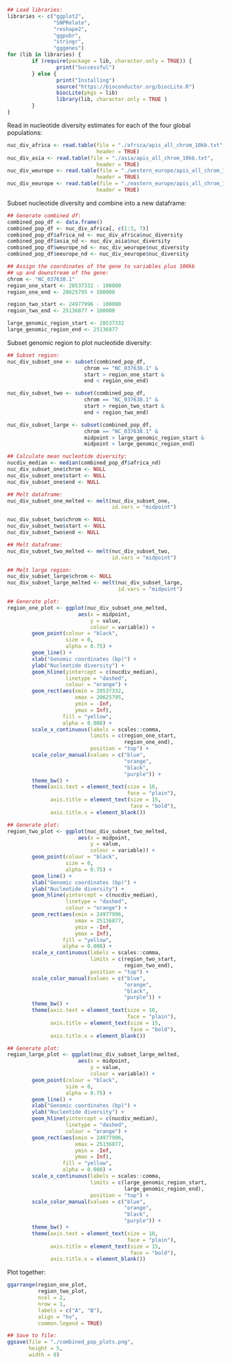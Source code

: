 

```r
## Load libraries:
libraries <- c("ggplot2",
               "SNPRelate",
               "reshape2",
               "ggpubr",
               "stringr",
               "gggenes")
for (lib in libraries) {
        if (require(package = lib, character.only = TRUE)) {
                print("Successful")
        } else {
                print("Installing")
                source("https://bioconductor.org/biocLite.R")
                biocLite(pkgs = lib)
                library(lib, character.only = TRUE )
        }
}
```

Read in nucleotide diversity estimates for each of the four global populations:

```r
nuc_div_africa <- read.table(file = "./africa/apis_all_chrom_10kb.txt",
                             header = TRUE)
nuc_div_asia <- read.table(file = "./asia/apis_all_chrom_10kb.txt",
                             header = TRUE)
nuc_div_weurope <- read.table(file = "./western_europe/apis_all_chrom_10kb.txt",
                             header = TRUE)
nuc_div_eeurope <- read.table(file = "./eastern_europe/apis_all_chrom_10kb.txt",
                             header = TRUE)
```

Subset nucleotide diversity and combine into a new dataframe:

```r
## Generate combined df:
combined_pop_df <- data.frame()
combined_pop_df <- nuc_div_africa[, c(1:3, 7)]
combined_pop_df$africa_nd <- nuc_div_africa$nuc_diversity      
combined_pop_df$asia_nd <- nuc_div_asia$nuc_diversity      
combined_pop_df$weurope_nd <- nuc_div_weurope$nuc_diversity      
combined_pop_df$eeurope_nd <- nuc_div_eeurope$nuc_diversity      
```

```r
## Assign the coordinates of the gene to variables plus 100kb 
## up and downstream of the gene:
chrom <- "NC_037638.1"
region_one_start <- 20537332 - 100000
region_one_end <- 20625795 + 100000

region_two_start <- 24977996 - 100000 
region_two_end <- 25136877 + 100000

large_genomic_region_start <- 20537332
large_genomic_region_end <- 25136877
```

Subset genomic region to plot nucleotide diversity:

```r
## Subset region:
nuc_div_subset_one <- subset(combined_pop_df,
                         chrom == "NC_037638.1" &
                         start > region_one_start &
                         end < region_one_end)

nuc_div_subset_two <- subset(combined_pop_df,
                         chrom == "NC_037638.1" &
                         start > region_two_start &
                         end < region_two_end)

nuc_div_subset_large <- subset(combined_pop_df,
                         chrom == "NC_037638.1" &
                         midpoint > large_genomic_region_start &
                         midpoint < large_genomic_region_end)

## Calculate mean nucleotide diversity:
nucdiv_median <- median(combined_pop_df$africa_nd)
nuc_div_subset_one$chrom <- NULL
nuc_div_subset_one$start <- NULL
nuc_div_subset_one$end <- NULL

## Melt dataframe:
nuc_div_subset_one_melted <- melt(nuc_div_subset_one,
                                  id.vars = "midpoint")

nuc_div_subset_two$chrom <- NULL
nuc_div_subset_two$start <- NULL
nuc_div_subset_two$end <- NULL

## Melt dataframe:
nuc_div_subset_two_melted <- melt(nuc_div_subset_two,
                                  id.vars = "midpoint")

## Melt large region:
nuc_div_subset_large$chrom <- NULL
nuc_div_subset_large_melted <- melt(nuc_div_subset_large,
                                    id.vars = "midpoint")
```


```r
## Generate plot:
region_one_plot <- ggplot(nuc_div_subset_one_melted,
                       aes(x = midpoint,
                           y = value,
                           colour = variable)) +
        geom_point(colour = "black",
                   size = 0,
                   alpha = 0.75) +
        geom_line() +
        xlab("Genomic coordinates (bp)") +
        ylab("Nucleotide diversity") +
        geom_hline(yintercept = c(nucdiv_median),
                   linetype = "dashed",
                   colour = "orange") +
        geom_rect(aes(xmin = 20537332,
                      xmax = 20625795,
                      ymin = -Inf,
                      ymax = Inf),
                  fill = "yellow",
                  alpha = 0.008) +
        scale_x_continuous(labels = scales::comma,
                           limits = c(region_one_start,
                                      region_one_end),
                           position = "top") +
        scale_color_manual(values = c("blue",
                                      "orange",
                                      "black",
                                      "purple")) +
        theme_bw() +
        theme(axis.text = element_text(size = 10,
                                       face = "plain"),
              axis.title = element_text(size = 15,
                                        face = "bold"),
              axis.title.x = element_blank())
```

```r
## Generate plot:
region_two_plot <- ggplot(nuc_div_subset_two_melted,
                       aes(x = midpoint,
                           y = value,
                           colour = variable)) +
        geom_point(colour = "black",
                   size = 0,
                   alpha = 0.75) +
        geom_line() +
        xlab("Genomic coordinates (bp)") +
        ylab("Nucleotide diversity") +
        geom_hline(yintercept = c(nucdiv_median),
                   linetype = "dashed",
                   colour = "orange") +
        geom_rect(aes(xmin = 24977996,
                      xmax = 25136877,
                      ymin = -Inf,
                      ymax = Inf),
                  fill = "yellow",
                  alpha = 0.008) +
        scale_x_continuous(labels = scales::comma,
                           limits = c(region_two_start,
                                      region_two_end),
                           position = "top") +
        scale_color_manual(values = c("blue",
                                      "orange",
                                      "black",
                                      "purple")) +
        theme_bw() +
        theme(axis.text = element_text(size = 10,
                                       face = "plain"),
              axis.title = element_text(size = 15,
                                        face = "bold"),
              axis.title.x = element_blank())
```

```r
## Generate plot:
region_large_plot <- ggplot(nuc_div_subset_large_melted,
                       aes(x = midpoint,
                           y = value,
                           colour = variable)) +
        geom_point(colour = "black",
                   size = 0,
                   alpha = 0.75) +
        geom_line() +
        xlab("Genomic coordinates (bp)") +
        ylab("Nucleotide diversity") +
        geom_hline(yintercept = c(nucdiv_median),
                   linetype = "dashed",
                   colour = "orange") +
        geom_rect(aes(xmin = 24977996,
                      xmax = 25136877,
                      ymin = -Inf,
                      ymax = Inf),
                  fill = "yellow",
                  alpha = 0.008) +
        scale_x_continuous(labels = scales::comma,
                           limits = c(large_genomic_region_start,
                                      large_genomic_region_end),
                           position = "top") +
        scale_color_manual(values = c("blue",
                                      "orange",
                                      "black",
                                      "purple")) +
        theme_bw() +
        theme(axis.text = element_text(size = 10,
                                       face = "plain"),
              axis.title = element_text(size = 15,
                                        face = "bold"),
              axis.title.x = element_blank())
```

Plot together:

```r
ggarrange(region_one_plot,
          region_two_plot,
          ncol = 2,
          nrow = 1,
          labels = c("A", "B"),
          align = "hv",
          common.legend = TRUE)

## Save to file:
ggsave(file = "./combined_pop_plots.png",
       height = 5,
       width = 8)
```